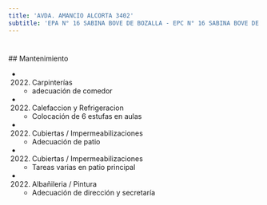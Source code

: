 ```yaml
---
title: 'AVDA. AMANCIO ALCORTA 3402'
subtitle: 'EPA N° 16 SABINA BOVE DE BOZALLA - EPC N° 16 SABINA BOVE DE BOZALLA'
---
```


#


 ## Mantenimiento

*  (2022) Carpinterías 
    + adecuación de comedor

*  (2022) Calefaccion y Refrigeracion 
    + Colocación de 6 estufas en aulas

*  (2022) Cubiertas / Impermeabilizaciones 
    + Adecuación de patio

*  (2022) Cubiertas / Impermeabilizaciones 
    + Tareas varias en patio principal

*  (2022) Albañileria / Pintura 
    + Adecuación de dirección y secretaría



